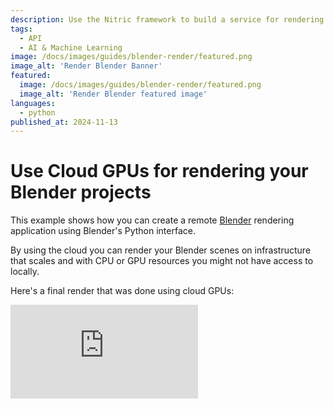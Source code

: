 ```yaml
---
description: Use the Nitric framework to build a service for rendering Blender scenes using cloud GPUs
tags:
  - API
  - AI & Machine Learning
image: /docs/images/guides/blender-render/featured.png
image_alt: 'Render Blender Banner'
featured:
  image: /docs/images/guides/blender-render/featured.png
  image_alt: 'Render Blender featured image'
languages:
  - python
published_at: 2024-11-13
---
```


# Use Cloud GPUs for rendering your Blender projects

This example shows how you can create a remote [Blender](https://www.blender.org/) rendering application using Blender's Python interface.

By using the cloud you can render your Blender scenes on infrastructure that scales and with CPU or GPU resources you might not have access to locally.

Here's a final render that was done using cloud GPUs:

<div>
  <div className="video-container">
    <iframe
      src="https://www.youtube-nocookie.com/embed/JoiAtMZ3HME"
      title="Nitric Logo Blender"
      frameBorder="0"
      allow="accelerometer; autoplay; clipboard-write; encrypted-media; gyroscope; picture-in-picture; web-share"
      allowFullScreen
    />
  </div>
</div>

## Prerequisites

This guide may require you have basic knowledge on how Blender works, and the access to or ability to create Blender scenes for testing.

- [UV](https://docs.astral.sh/uv/) - for dependency management
- The [Nitric CLI](/get-started/installation)
- An [AWS](https://aws.amazon.com) or [Google Cloud](https://cloud.google.com) account (_your choice_)
- [Blender](https://www.blender.org/download/) - for creating your Blender scenes

## Getting started

We'll start by creating a new Nitric project.

<Note>
  If you want to take a look at the finished code, it can be found
  [here](https://github.com/nitrictech/examples/tree/main/v1/blender-render).
</Note>

```bash
nitric new blender-rendering py-starter
```

We can then resolve our dependencies.

```bash
uv sync
```

We'll also add [bpy](https://docs.blender.org/api/current/info_overview.html#python-in-blender) as an optional dependency. By making it an optional dependency, we can choose to only install it for the containers that require it, reducing the size of the containers. `bpy` is the API that will interact with the Blender environment for setting up and rendering our scenes. The version of `bpy` should match the version of Blender you intend on using.

```bash
uv add bpy==4.2.0 --optional ml
```

We'll organize our project structure like so:

```text
+--common/
|  +-- __init__.py
|  +-- resources.py
+--batches/
|  +-- renderer.py
+--services/
|  +-- api.py
+-- blender.dockerfile
+-- blender.dockerignore
+--.gitignore
+--.python-version
+-- pyproject.toml
+-- python.dockerfile
+-- python.dockerignore
+-- nitric.yaml
+-- README.md
```

## Creating the resources

We'll start by creating a file to define our Nitric resources. For this project, we'll need an API, a batch job, and two buckets: one for the .blend files and another for the resulting renders. The API will interact with the buckets, while the batch job will handle the long-running render tasks.

```python title:common/resources.py
from nitric.resources import api, job, bucket

main_api = api("main")

renderer_job = job("render-image")

blend_bucket = bucket("blend-files")
rendered_bucket = bucket("rendered-bucket")
```

## Routes for our API

Now that we have defined resources, we can import our API and add some routes to access the buckets. Start by importing the resources and adding permissions to the resources.

```python title:services/api.py
import json

from nitric.application import Nitric
from nitric.context import HttpContext
from nitric.resources import BucketNotificationContext

from common.resources import rendered_bucket, main_api, blend_bucket, renderer_job

readable_rendered_bucket = rendered_bucket.allow("read")
readable_writeable_blend_bucket = blend_bucket.allow("write", "read")
submittable_renderer_job = renderer_job.allow("submit")

Nitric.run()
```

We'll then write a route for getting a file from the rendered bucket. These will get a signed download url and redirect the user to this url for downloading the content.

```python title:services/api.py
# !collapse(1:11) collapsed
import json

from nitric.application import Nitric
from nitric.context import HttpContext
from nitric.resources import BucketNotificationContext

from common.resources import rendered_bucket, main_api, blend_bucket, renderer_job

readable_rendered_bucket = rendered_bucket.allow("read")
readable_writeable_blend_bucket = blend_bucket.allow("write", "read")
submittable_renderer_job = renderer_job.allow("submit")

@main_api.get("/render/:file")
async def get_image(ctx: HttpContext):
  file_name = ctx.req.params['file']

  download_url = await readable_writeable_blend_bucket.file(file_name).download_url(3600)

  ctx.res.headers["Location"] = download_url
  ctx.res.status = 303

  return ctx

Nitric.run()
```

The final route will be for adding a `.blend` file for rendering as well as the render settings for the scene. This will add the contents of the request to a file in the blend bucket by redirecting the request to the upload URL after adding the metadata to the bucket.

```python title:services/api.py
# !collapse(1:22) collapsed
import json

from nitric.application import Nitric
from nitric.context import HttpContext
from nitric.resources import BucketNotificationContext

from common.resources import rendered_bucket, main_api, blend_bucket, renderer_job

readable_rendered_bucket = rendered_bucket.allow("read")
readable_writeable_blend_bucket = blend_bucket.allow("write", "read")
submittable_renderer_job = renderer_job.allow("submit")

@main_api.get("/render/:file")
async def get_render(ctx: HttpContext):
  file_name = ctx.req.params['file']

  download_url = await readable_writeable_blend_bucket.file(file_name).download_url(3600)

  ctx.res.headers["Location"] = download_url
  ctx.res.status = 303

  return ctx

@main_api.put("/:blend")
async def write_render(ctx: HttpContext):
  blend_scene_key = ctx.req.params["blend"]

  # Write the blend scene rendering settings
  raw_metadata = {
    "file_format": str(ctx.req.query.get('file_format', ['PNG'])[0]),
    "fps": int(ctx.req.query.get('fps', [0])[0]),
    "device": str(ctx.req.query.get('device', ['GPU'])[0]),
    "engine": str(ctx.req.query.get('engine', ['CYCLES'])[0]),
    "animate": bool(ctx.req.query.get('animate', [False])[0]),
  }
  metadata = bytes(json.dumps(raw_metadata), encoding="utf-8")

  await readable_writeable_blend_bucket.file(f"metadata-{blend_scene_key}.json").write(metadata)

  # Write the blend scene to the bucket using an upload URL
  blend_upload_url = await readable_writeable_blend_bucket.file(f"blend-{blend_scene_key}.blend").upload_url()

  ctx.res.headers["Location"] = blend_upload_url
  ctx.res.status = 307

  return ctx

Nitric.run()
```

We will add a storage listener which will be triggered by files being added to the `blend_bucket`. This is so we can trigger the rendering job when the rendering metadata and the `.blend` file are added to the bucket. By making this start from the listener instead of the API, we can set up workflows where rendering could be triggered from adding files to buckets manually.

```python
# !collapse(1:46) collapsed
import json

from nitric.application import Nitric
from nitric.context import HttpContext
from nitric.resources import BucketNotificationContext

from common.resources import rendered_bucket, main_api, blend_bucket, renderer_job

readable_rendered_bucket = rendered_bucket.allow("read")
readable_writeable_blend_bucket = blend_bucket.allow("write", "read")
submittable_renderer_job = renderer_job.allow("submit")

@main_api.get("/render/:file")
async def get_render(ctx: HttpContext):
  file_name = ctx.req.params['file']

  download_url = await readable_writeable_blend_bucket.file(file_name).download_url(3600)

  ctx.res.headers["Location"] = download_url
  ctx.res.status = 303

  return ctx

@main_api.put("/:blend")
async def write_render(ctx: HttpContext):
  blend_scene_key = ctx.req.params["blend"]

  # Write the blend scene rendering settings
  raw_metadata = {
    "file_format": str(ctx.req.query.get('file_format', ['PNG'])[0]),
    "fps": int(ctx.req.query.get('fps', [0])[0]),
    "device": str(ctx.req.query.get('device', ['GPU'])[0]),
    "engine": str(ctx.req.query.get('engine', ['CYCLES'])[0]),
    "animate": bool(ctx.req.query.get('animate', [False])[0]),
  }
  metadata = bytes(json.dumps(raw_metadata), encoding="utf-8")

  await readable_writeable_blend_bucket.file(f"metadata-{blend_scene_key}.json").write(metadata)

  # Write the blend scene to the bucket using an upload URL
  blend_upload_url = await readable_writeable_blend_bucket.file(f"blend-{blend_scene_key}.blend").upload_url()

  ctx.res.headers["Location"] = blend_upload_url
  ctx.res.status = 307

  return ctx

@blend_bucket.on("write", "blend-")
async def on_written_image(ctx: BucketNotificationContext):
  key_without_extension = ctx.req.key.split(".")[0][6:]

  await submittable_renderer_job.submit(
    {
      "key": key_without_extension,
    }
  )

  return ctx

Nitric.run()
```

## Using bpy for scripted blender rendering

Start by adding our imports and the resources we defined earlier.

```python title:batches/renderer.py
import os.path
import json
import glob

from nitric.context import JobContext
from nitric.application import Nitric
from common.resources import rendered_bucket, renderer_job, blend_bucket

readable_blend_bucket = blend_bucket.allow("read")
writeable_rendered_bucket = rendered_bucket.allow("write")

@renderer_job(cpus=1, memory=1024, gpus=0)
async def render_image(ctx: JobContext):
  return ctx
```

Next, we'll add functionality to render the scene based on the file that is sent in the job context. Start by pointing `bpy` to the blender binary.

```python title:batches/renderer.py
# !collapse(1:10) collapsed
import os.path
import json
import glob

from nitric.context import JobContext
from nitric.application import Nitric
from common.resources import rendered_bucket, renderer_job, blend_bucket

readable_blend_bucket = blend_bucket.allow("read")
writeable_rendered_bucket = rendered_bucket.allow("write")

@renderer_job(cpus=1, memory=1024, gpus=0)
async def render_image(ctx: JobContext):
  import bpy

  blend_key = ctx.req.data["key"]

  # Register the blender binary
  blender_bin = "blender"

  if os.path.isfile(blender_bin):
    bpy.app.binary_path = blender_bin
  else:
    ctx.res.success = False
    return ctx

  return ctx

Nitric.run()
```

Next, we'll read the blend file from the bucket that matches the key sent in the context and write it to a file accessible by the blender renderer. The line `bpy.ops.wm.open_mainfile(filepath="input")` will set the input scene for the renderer.

```python title:batches/renderer.py
# !collapse(1:10) collapsed
import os.path
import json
import glob

from nitric.context import JobContext
from nitric.application import Nitric
from common.resources import rendered_bucket, renderer_job, blend_bucket

readable_blend_bucket = blend_bucket.allow("read")
writeable_rendered_bucket = rendered_bucket.allow("write")

@renderer_job(cpus=1, memory=1024, gpus=0)
# !collapse(1:14) collapsed
async def render_image(ctx: JobContext):
  import bpy

  blend_key = ctx.req.data["key"]

  # Register the blender binary
  blender_bin = "blender"

  if os.path.isfile(blender_bin):
    bpy.app.binary_path = blender_bin
  else:
    ctx.res.success = False
    return ctx

  # load the file from a bucket to a local file
  blend_file = await readable_blend_bucket.file(f"blend-{blend_key}.blend").read()

  with open("input", "wb") as f:
    f.write(blend_file)

  bpy.ops.wm.open_mainfile(filepath="input")

  return ctx


Nitric.run()
```

We'll then set the settings for the render engine based on the metadata that was added to the bucket.

```python title:batches/renderer.py
# !collapse(1:10) collapsed
import os.path
import json
import glob

from nitric.context import JobContext
from nitric.application import Nitric
from common.resources import rendered_bucket, renderer_job, blend_bucket

readable_blend_bucket = blend_bucket.allow("read")
writeable_rendered_bucket = rendered_bucket.allow("write")

@renderer_job(cpus=1, memory=1024, gpus=0)
# !collapse(1:22) collapsed
async def render_image(ctx: JobContext):
  import bpy

  blend_key = ctx.req.data["key"]

  # Register the blender binary
  blender_bin = "blender"

  if os.path.isfile(blender_bin):
    bpy.app.binary_path = blender_bin
  else:
    ctx.res.success = False
    return ctx

  # load the file from a bucket to a local file
  blend_file = await readable_blend_bucket.file(f"blend-{blend_key}.blend").read()

  with open("input", "wb") as f:
    f.write(blend_file)

  bpy.ops.wm.open_mainfile(filepath="input")

  raw_metadata = await readable_blend_bucket.file(f"{blend_key}.metadata.json").read()

  metadata = json.loads(raw_metadata)

  bpy.context.scene.render.filepath = blend_key
  bpy.context.scene.render.engine = metadata.get('engine')
  bpy.context.scene.cycles.device = metadata.get('device')
  bpy.context.scene.render.image_settings.file_format = metadata.get('file_format')
  bpy.context.scene.render.fps = metadata.get('fps')

  return ctx


Nitric.run()
```

The next step, is rendering depending on whether the requested scene needs to be animated or not.

```python title:batches/renderer.py
# !collapse(1:10) collapsed
import os.path
import json
import glob

from nitric.context import JobContext
from nitric.application import Nitric
from common.resources import rendered_bucket, renderer_job, blend_bucket

readable_blend_bucket = blend_bucket.allow("read")
writeable_rendered_bucket = rendered_bucket.allow("write")

@renderer_job(cpus=1, memory=1024, gpus=0)
# !collapse(1:32) collapsed
async def render_image(ctx: JobContext):
  import bpy

  blend_key = ctx.req.data["key"]

  # Register the blender binary
  blender_bin = "blender"

  if os.path.isfile(blender_bin):
    bpy.app.binary_path = blender_bin
  else:
    ctx.res.success = False
    return ctx

  # load the file from a bucket to a local file
  blend_file = await readable_blend_bucket.file(f"blend-{blend_key}.blend").read()

  with open("input", "wb") as f:
    f.write(blend_file)

  bpy.ops.wm.open_mainfile(filepath="input")

  raw_metadata = await readable_blend_bucket.file(f"{blend_key}.metadata.json").read()

  metadata = json.loads(raw_metadata)

  bpy.context.scene.render.filepath = blend_key
  bpy.context.scene.render.engine = metadata.get('engine')
  bpy.context.scene.cycles.device = metadata.get('device')
  bpy.context.scene.render.image_settings.file_format = metadata.get('file_format')
  bpy.context.scene.render.fps = metadata.get('fps')

  if metadata.get('animate'):
    bpy.ops.render.render(animation=True)
  else:
    bpy.ops.render.render(write_still=True)

  return ctx


Nitric.run()
```

With the rendering complete, we'll read the contents of the outputted render and add it to the bucket. We use a glob pattern to find the outputted file using the blend file key as the prefix.

```python title:batches/renderer.py
# !collapse(1:10) collapsed
import os.path
import json
import glob

from nitric.context import JobContext
from nitric.application import Nitric
from common.resources import rendered_bucket, renderer_job, blend_bucket

readable_blend_bucket = blend_bucket.allow("read")
writeable_rendered_bucket = rendered_bucket.allow("write")

@renderer_job(cpus=1, memory=1024, gpus=0)
# !collapse(1:37) collapsed
async def render_image(ctx: JobContext):
  import bpy

  blend_key = ctx.req.data["key"]

  # Register the blender binary
  blender_bin = "blender"

  if os.path.isfile(blender_bin):
    bpy.app.binary_path = blender_bin
  else:
    ctx.res.success = False
    return ctx

  # load the file from a bucket to a local file
  blend_file = await readable_blend_bucket.file(f"blend-{blend_key}.blend").read()

  with open("input", "wb") as f:
    f.write(blend_file)

  bpy.ops.wm.open_mainfile(filepath="input")

  raw_metadata = await readable_blend_bucket.file(f"{blend_key}.metadata.json").read()

  metadata = json.loads(raw_metadata)

  bpy.context.scene.render.filepath = blend_key
  bpy.context.scene.render.engine = metadata.get('engine')
  bpy.context.scene.cycles.device = metadata.get('device')
  bpy.context.scene.render.image_settings.file_format = metadata.get('file_format')
  bpy.context.scene.render.fps = metadata.get('fps')

  if metadata.get('animate'):
    bpy.ops.render.render(animation=True)
  else:
    bpy.ops.render.render(write_still=True)

  file_name = glob.glob(f"{blend_key}*")[0]
  with open(file_name, "rb") as f:
    image_bytes = f.read()

    await writeable_rendered_bucket.file(file_name).write(image_bytes)

  return ctx


Nitric.run()
```

## Creating GPU enabled dockerfiles

With our code complete, we can write a dockerfile that our batch job will run in. Start with the base image that copies our application code and resolves the dependencies using `uv`.

```dockerfile title:blender.dockerfile
FROM ghcr.io/astral-sh/uv:python3.11-bookworm AS builder

ARG HANDLER
ENV HANDLER=${HANDLER}

ENV UV_COMPILE_BYTECODE=1 UV_LINK_MODE=copy PYTHONPATH=.

WORKDIR /app

RUN --mount=type=cache,target=/root/.cache/uv \
  --mount=type=bind,source=uv.lock,target=uv.lock \
  --mount=type=bind,source=pyproject.toml,target=pyproject.toml \
  uv sync --frozen -v --no-install-project --extra ml --no-dev --no-python-downloads

COPY . /app

RUN --mount=type=cache,target=/root/.cache/uv \
  uv sync --frozen -v --no-dev --extra ml --no-python-downloads
```

The next stage is another image with the base image of `nvidia/cuda` which will enable CUDA support with the render engine. We'll set some environment variables to enable GPU use and download some apt dependencies that blender requires.

```dockerfile title:blender.dockerfile
# !collapse(1:18) collapsed
FROM ghcr.io/astral-sh/uv:python3.11-bookworm AS builder

ARG HANDLER
ENV HANDLER=${HANDLER}

ENV UV_COMPILE_BYTECODE=1 UV_LINK_MODE=copy PYTHONPATH=.

WORKDIR /app

RUN --mount=type=cache,target=/root/.cache/uv \
  --mount=type=bind,source=uv.lock,target=uv.lock \
  --mount=type=bind,source=pyproject.toml,target=pyproject.toml \
  uv sync --frozen -v --no-install-project --extra ml --no-dev --no-python-downloads

COPY . /app

RUN --mount=type=cache,target=/root/.cache/uv \
  uv sync --frozen -v --no-dev --extra ml --no-python-downloads

FROM nvidia/cuda:12.6.2-cudnn-runtime-ubuntu24.04

ENV NVIDIA_DRIVER_CAPABILITIES=all
ENV NVIDIA_REQUIRE_CUDA="cuda>=8.0"

RUN --mount=type=cache,target=/var/cache/apt/archives \
  apt-get update && apt-get install -y \
  software-properties-common \
  build-essential \
  libxi6 \
  libglu1-mesa \
  libgl1 \
  libglx-mesa0  \
  libxxf86vm1 \
  libxkbcommon0 \
  libsm6 \
  libxext6 \
  libxrender1 \
  libxrandr2 \
  libx11-6 \
  xorg \
  libxkbcommon0 \
  ffmpeg \
  wget \
  curl \
  ca-certificates && \
  # Add python 3.11
  add-apt-repository ppa:deadsnakes/ppa && \
  apt-get install -y python3.11 && \
  ln -sf /usr/bin/python3.11 /usr/local/bin/python3.11 && \
  rm -rf /var/lib/apt/lists/*
```

We'll then download blender using the `ADD` command, downloading and extracting the file into the `/app` directory so it can be used by our job application.

```dockerfile title:blender.dockerfile
# !collapse(1:49) collapsed
FROM ghcr.io/astral-sh/uv:python3.11-bookworm AS builder

ARG HANDLER
ENV HANDLER=${HANDLER}

ENV UV_COMPILE_BYTECODE=1 UV_LINK_MODE=copy PYTHONPATH=.

WORKDIR /app

RUN --mount=type=cache,target=/root/.cache/uv \
  --mount=type=bind,source=uv.lock,target=uv.lock \
  --mount=type=bind,source=pyproject.toml,target=pyproject.toml \
  uv sync --frozen -v --no-install-project --extra ml --no-dev --no-python-downloads

COPY . /app

RUN --mount=type=cache,target=/root/.cache/uv \
  uv sync --frozen -v --no-dev --extra ml --no-python-downloads

FROM nvidia/cuda:12.6.2-cudnn-runtime-ubuntu24.04

ENV NVIDIA_DRIVER_CAPABILITIES=all
ENV NVIDIA_REQUIRE_CUDA="cuda>=8.0"

RUN --mount=type=cache,target=/var/cache/apt/archives \
  apt-get update && apt-get install -y \
  software-properties-common \
  build-essential \
  libxi6 \
  libglu1-mesa \
  libgl1 \
  libglx-mesa0  \
  libxxf86vm1 \
  libxkbcommon0 \
  libsm6 \
  libxext6 \
  libxrender1 \
  libxrandr2 \
  libx11-6 \
  xorg \
  libxkbcommon0 \
  ffmpeg \
  wget \
  curl \
  ca-certificates && \
  add-apt-repository ppa:deadsnakes/ppa && \
  apt-get install -y python3.11 && \
  ln -sf /usr/bin/python3.11 /usr/local/bin/python3.11 && \
  rm -rf /var/lib/apt/lists/*

  # Blender variables used for specifying the blender version
  ARG BLENDER_OS="linux-x64"
  ARG BL_VERSION_SHORT="4.2"
  ARG BL_VERSION_FULL="4.2.2"
  ARG BL_DL_ROOT_URL="https://mirrors.ocf.berkeley.edu/blender/release"
  ARG BLENDER_DL_URL=${BL_DL_ROOT_URL}/Blender${BL_VERSION_SHORT}/blender-${BL_VERSION_FULL}-${BLENDER_OS}.tar.xz

  WORKDIR /app

  # Download and unpack Blender
  ADD $BLENDER_DL_URL blender
```

Finally, we'll make sure we add our code from the base image and set the entrypoint as the python code.

```dockerfile title:blender.dockerfile
# !collapse(1:61) collapsed
FROM ghcr.io/astral-sh/uv:python3.11-bookworm AS builder

ARG HANDLER
ENV HANDLER=${HANDLER}

ENV UV_COMPILE_BYTECODE=1 UV_LINK_MODE=copy PYTHONPATH=.

WORKDIR /app

RUN --mount=type=cache,target=/root/.cache/uv \
  --mount=type=bind,source=uv.lock,target=uv.lock \
  --mount=type=bind,source=pyproject.toml,target=pyproject.toml \
  uv sync --frozen -v --no-install-project --extra ml --no-dev --no-python-downloads

COPY . /app

RUN --mount=type=cache,target=/root/.cache/uv \
  uv sync --frozen -v --no-dev --extra ml --no-python-downloads

FROM nvidia/cuda:12.6.2-cudnn-runtime-ubuntu24.04

ENV NVIDIA_DRIVER_CAPABILITIES=all
ENV NVIDIA_REQUIRE_CUDA="cuda>=8.0"

RUN --mount=type=cache,target=/var/cache/apt/archives \
  apt-get update && apt-get install -y \
  software-properties-common \
  build-essential \
  libxi6 \
  libglu1-mesa \
  libgl1 \
  libglx-mesa0  \
  libxxf86vm1 \
  libxkbcommon0 \
  libsm6 \
  libxext6 \
  libxrender1 \
  libxrandr2 \
  libx11-6 \
  xorg \
  libxkbcommon0 \
  ffmpeg \
  wget \
  curl \
  ca-certificates && \
  add-apt-repository ppa:deadsnakes/ppa && \
  apt-get install -y python3.11 && \
  ln -sf /usr/bin/python3.11 /usr/local/bin/python3.11 && \
  rm -rf /var/lib/apt/lists/*

# Blender variables used for specifying the blender version
ARG BLENDER_OS="linux-x64"
ARG BL_VERSION_SHORT="4.2"
ARG BL_VERSION_FULL="4.2.2"
ARG BL_DL_ROOT_URL="https://mirrors.ocf.berkeley.edu/blender/release"
ARG BLENDER_DL_URL=${BL_DL_ROOT_URL}/Blender${BL_VERSION_SHORT}/blender-${BL_VERSION_FULL}-${BLENDER_OS}.tar.xz

WORKDIR /app

# Download and unpack Blender
ADD $BLENDER_DL_URL blender

ARG HANDLER

ENV HANDLER=${HANDLER}
ENV PYTHONUNBUFFERED=TRUE
ENV PYTHONPATH="."

# Copy the application from the builder
COPY --from=builder --chown=app:app /app /app

# Place executables in the environment at the front of the path
ENV PATH="/app/.venv/bin:$PATH"

# Run the service using the path to the handler
ENTRYPOINT python -u $HANDLER
```

Add two dockerignore files to help optimize the size of the image. These will be `python.dockerignore` and `blender.dockerignore`.

```text
.mypy_cache/
.nitric/
.venv/
nitric-spec.json
nitric.yaml
README.md
```

We can update the `nitric.yaml` file to allow our services and batch jobs to use the custom docker runtime we set up and point to the services directly.

```yaml title:nitric.yaml
name: blender-render
services:
  - match: services/*.py
    start: uv run watchmedo auto-restart -p *.py --no-restart-on-command-exit -R python -- -u $SERVICE_PATH
    runtime: python

batch-services:
  - match: batches/*.py
    start: uv run watchmedo auto-restart -p *.py --no-restart-on-command-exit -R python -- -u $SERVICE_PATH
    runtime: blender

runtimes:
  blender:
    dockerfile: blender.dockerfile
  python:
    dockerfile: python.dockerfile
```

We'll also need to add `batch-services` as a preview feature.

```yaml title:nitric.yaml
# !collapse(1:17) collapsed
name: blender-render
services:
  - match: services/*.py
    start: uv run watchmedo auto-restart -p *.py --no-restart-on-command-exit -R python -- -u $SERVICE_PATH
    runtime: python

batch-services:
  - match: batches/*.py
    start: uv run watchmedo auto-restart -p *.py --no-restart-on-command-exit -R python -- -u $SERVICE_PATH
    runtime: blender

runtimes:
  blender:
    dockerfile: blender.dockerfile
  python:
    dockerfile: python.dockerfile

preview:
  - batch-services
```

## Run your renderer locally

We can test our application locally using:

```bash
nitric run
```

We can then use any HTTP client capable of sending binary data with the request, like the Nitric [local dashboard](/get-started/foundations/projects/local-development#local-dashboard). Start by making a request using a static `.blend` scene:

```bash
curl --request PUT --data-binary "@cube.blend" http://localhost:4001/cube
```

We can then use the following request to render an animation. We have modified the render settings by setting

- animate: true
- device: GPU
- engine: CYCLES
- fps: 30
- file_format: FFMPEG

```bash
curl --request PUT --data-binary "@animation.blend" "http://localhost:4001/animation?animate=true&device=GPU&engine=CYCLES&fps=30&file_format=FFMPEG"
```

## Deploy to the cloud

At this point, you can deploy what you've built to any of the supported cloud providers. In this example we'll deploy to AWS. Start by setting up your credentials and configuration for the [nitric/aws provider](/providers/pulumi/aws).

Next, we'll need to create a stack file (deployment target). A stack is a deployed instance of an application. You might want separate stacks for each environment, such as stacks for `dev`, `test`, and `prod`. For now, let's start by creating a file for the `dev` stack.

The `stack new` command below will create a stack named `dev` that uses the `aws` provider.

```
nitric stack new dev aws
```

Edit the stack file `nitric.dev.yaml` and set your preferred AWS region, for example `us-east-1`.

<Note>
  You are responsible for staying within the limits of the free tier or any
  costs associated with deployment.
</Note>

Let's try deploying the stack with the `up` command:

```bash
nitric up
```

When the deployment is complete, go to the relevant cloud console and you'll be able to see and interact with your Blender rendering application.

To tear down your application from the cloud, use the `down` command:

```bash
nitric down
```

## Summary

In this guide, we've created a remote Blender Renderer using Python and Nitric. We showed how to use batch jobs to run long-running workloads and connect these jobs to buckets to store rendered output. We also demonstrated how to expose buckets using simple CRUD routes on a cloud API. Finally, we were able to create dockerfiles with GPU support for optimal Blender rendering speeds.

For more information and advanced usage, refer to the [Nitric documentation](/).
